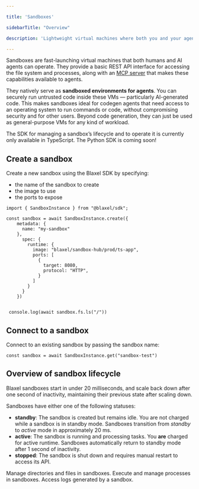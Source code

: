 ```yaml
---

title: 'Sandboxes'

sidebarTitle: "Overview"

description: 'Lightweight virtual machines where both you and your agents can run code with sub-20ms cold starts.'

---
```


Sandboxes are fast-launching virtual machines that both humans and AI agents can operate. They provide a basic REST API interface for accessing the file system and processes, along with an [MCP server](../Functions/Overview) that makes these capabilities available to agents.

They natively serve as **sandboxed environments for agents**. You can securely run untrusted code inside these VMs — particularly AI-generated code. This makes sandboxes ideal for codegen agents that need access to an operating system to run commands or code, without compromising security and for other users. Beyond code generation, they can just be used as general-purpose VMs for any kind of workload.

<Warning>The SDK for managing a sandbox’s lifecycle and to operate it is currently only available in TypeScript. The Python SDK is coming soon!</Warning>

## Create a sandbox

Create a new sandbox using the Blaxel SDK by specifying:

- the name of the sandbox to create
- the image to use
- the ports to expose

```tsx
import { SandboxInstance } from "@blaxel/sdk";

const sandbox = await SandboxInstance.create({
    metadata: {
      name: "my-sandbox"
    },
      spec: {
        runtime: {
          image: "blaxel/sandbox-hub/prod/ts-app",
          ports: [
            {
              target: 8080,
              protocol: "HTTP",
            }
          ]
        }
      }
    })
    
    
 console.log(await sandbox.fs.ls("/"))
```

## Connect to a sandbox

Connect to an existing sandbox by passing the sandbox name:

```tsx
const sandbox = await SandboxInstance.get("sandbox-test")
```

## Overview of sandbox lifecycle

Blaxel sandboxes start in under 20 milliseconds, and scale back down after one second of inactivity, maintaining their previous state after scaling down.

Sandboxes have either one of the following statuses:

- **standby**: The sandbox is created but remains idle. You are not charged while a sandbox is in standby mode. Sandboxes transition from *standby* to *active* mode in approximately 20 ms.
- **active**: The sandbox is running and processing tasks. You **are** charged for active runtime. Sandboxes automatically return to standby mode after 1 second of inactivity.
- **stopped**: The sandbox is shut down and requires manual restart to access its API.

<CardGroup cols={1}>
<Card title="File system operations" icon="file-lines" href="/Sandboxes/Filesystem">
Manage directories and files in sandboxes.
</Card>
<Card title="Processes and commands" icon="terminal" href="/Sandboxes/Processes">
Execute and manage processes in sandboxes.
</Card>
<Card title="Log streaming" icon="table-list" href="/Sandboxes/Log-streaming">
Access logs generated by a sandbox.
</Card>
</CardGroup>